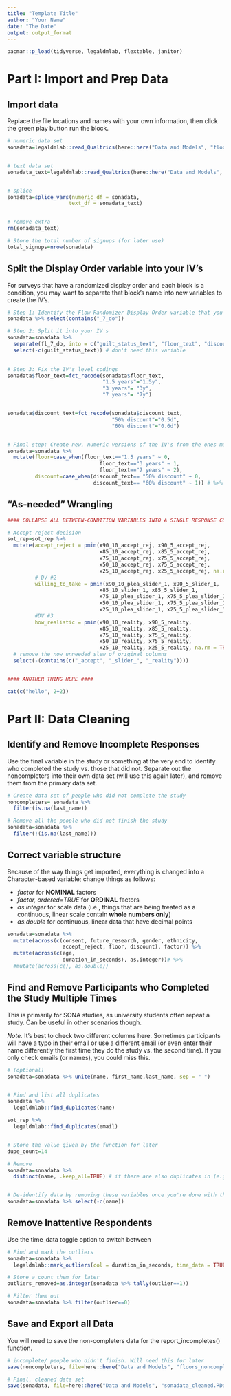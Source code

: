 ```yaml
---
title: "Template Title"
author: "Your Name"
date: "The Date"
output: output_format
---
```




```r
pacman::p_load(tidyverse, legaldmlab, flextable, janitor)
```

# Part I: Import and Prep Data

## Import data

Replace the file locations and names with your own information, then click the green play button run the block. 

```r
# numeric data set
sonadata=legaldmlab::read_Qualtrics(here::here("Data and Models", "floors_numeric.csv"), remove_StartEnd_dates = FALSE)


# text data set
sonadata_text=legaldmlab::read_Qualtrics(here::here("Data and Models", "floors_text.csv"), remove_StartEnd_dates = FALSE)


# splice
sonadata=splice_vars(numeric_df = sonadata, 
                    text_df = sonadata_text)


# remove extra
rm(sonadata_text)

# Store the total number of signups (for later use)
total_signups=nrow(sonadata)
```


## Split the Display Order variable into your IV's

For surveys that have a randomized display order and each block is a condition, you may want to separate that block's name into new variables to create the IV's.

```r

# Step 1: Identify the Flow Randomizer Display Order variable that you need to split
sonadata %>% select(contains("_7_do")) 

# Step 2: Split it into your IV's
sonadata=sonadata %>% 
  separate(fl_7_do, into = c("guilt_status_text", "floor_text", "discount_text"), sep = "_") %>% 
  select(-c(guilt_status_text)) # don't need this variable

  
# Step 3: Fix the IV's level codings
sonadata$floor_text=fct_recode(sonadata$floor_text,
                               "1.5 years"="1.5y",
                               "3 years"= "3y",
                               "7 years"= "7y")


sonadata$discount_text=fct_recode(sonadata$discount_text,
                                  "50% discount"="0.5d",
                                  "60% discount"="0.6d")


# Final step: Create new, numeric versions of the IV's from the ones made in step 3
sonadata=sonadata %>% 
  mutate(floor=case_when(floor_text=="1.5 years" ~ 0,
                              floor_text=="3 years" ~ 1,
                              floor_text=="7 years" ~ 2),
         discount=case_when(discount_text== "50% discount" ~ 0,
                            discount_text== "60% discount" ~ 1)) # %>% select(c(floor_text, discount_text, discount, floor))
```


## "As-needed" Wrangling

```r


#### COLLAPSE ALL BETWEEN-CONDITION VARIABLES INTO A SINGLE RESPONSE COLUMN ####

# Accept-reject decision
sot_rep=sot_rep %>% 
  mutate(accept_reject = pmin(x90_10_accept_rej, x90_5_accept_rej,
                              x85_10_accept_rej, x85_5_accept_rej,
                              x75_10_accept_rej, x75_5_accept_rej,
                              x50_10_accept_rej, x75_5_accept_rej,
                              x25_10_accept_rej, x25_5_accept_rej, na.rm = TRUE),
         # DV #2
         willing_to_take = pmin(x90_10_plea_slider_1, x90_5_slider_1,
                              x85_10_slider_1, x85_5_slider_1,
                              x75_10_plea_slider_1, x75_5_plea_slider_1,
                              x50_10_plea_slider_1, x75_5_plea_slider_1,
                              x25_10_plea_slider_1, x25_5_plea_slider_1, na.rm = TRUE),
         #DV #3
         how_realistic = pmin(x90_10_reality, x90_5_reality,
                              x85_10_reality, x85_5_reality,
                              x75_10_reality, x75_5_reality,
                              x50_10_reality, x75_5_reality,
                              x25_10_reality, x25_5_reality, na.rm = TRUE)) %>% 
  # remove the now unneeded slew of original columns
  select(-(contains(c("_accept", "_slider_", "_reality"))))


#### ANOTHER THING HERE ####

cat(c("hello", 2+2))

```


# Part II: Data Cleaning

## Identify and Remove Incomplete Responses

Use the final variable in the study or something at the very end to identify who completed the study vs. those that did not. Separate out the noncompleters into their own data set (will use this again later), and remove them from the primary data set.

```r
# Create data set of people who did not complete the study
noncompleters= sonadata %>% 
  filter(is.na(last_name))

# Remove all the people who did not finish the study
sonadata=sonadata %>% 
  filter(!(is.na(last_name)))
```


## Correct variable structure

Because of the way things get imported, everything is changed into a Character-based variable; change things as follows:

- *factor* for **NOMINAL** factors
- *factor, ordered=TRUE* for **ORDINAL** factors
- *as.integer* for scale data (i.e., things that are being treated as a continuous, linear scale contain **whole numbers only**)
- *as.double* for continuous, linear data that have decimal points

```r

sonadata=sonadata %>% 
  mutate(across(c(consent, future_research, gender, ethnicity, 
                  accept_reject, floor, discount), factor)) %>% 
  mutate(across(c(age, 
                  duration_in_seconds), as.integer))# %>% 
  #mutate(across(c(), as.double))
```


## Find and Remove Participants who Completed the Study Multiple Times

This is primarily for SONA studies, as university students often repeat a study. Can be useful in other scenarios though.

*Note.* It's best to check two different columns here. Sometimes participants will have a typo in their email or use a different email (or even enter their name differently the first time they do the study vs. the second time). If you only check emails (or names), you could miss this.

```r
# (optional)
sonadata=sonadata %>% unite(name, first_name,last_name, sep = " ") 


# Find and list all duplicates
sonadata %>% 
  legaldmlab::find_duplicates(name)

sot_rep %>% 
  legaldmlab::find_duplicates(email)


# Store the value given by the function for later
dupe_count=14

# Remove 
sonadata=sonadata %>% 
  distinct(name, .keep_all=TRUE) # if there are also duplicates in (e.g., email), also add that column here


# De-identify data by removing these variables once you're done with them
sonadata=sonadata %>% select(-c(name))
```


## Remove Inattentive Respondents

Use the time_data toggle option to switch between 

```r
# Find and mark the outliers
sonadata=sonadata %>% 
  legaldmlab::mark_outliers(col = duration_in_seconds, time_data = TRUE)

# Store a count them for later
outliers_removed=as.integer(sonadata %>% tally(outlier==1))

# Filter them out
sonadata=sonadata %>% filter(outlier==0)
```



## Save and Export all Data

You will need to save the non-completers data for the report_incompletes() function.

```r

# incomplete/ people who didn't finish. Will need this for later
save(noncompleters, file=here::here("Data and Models", "floors_noncompleters.RData"), compress = FALSE)

# Final, cleaned data set
save(sonadata, file=here::here("Data and Models", "sonadata_cleaned.RData"), compress = FALSE)
```



